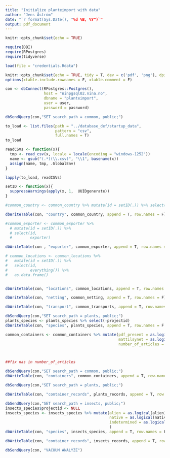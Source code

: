 ```yaml
---
title: "Initialize planteimport with data"
author: "Jens Åström"
date: "`r format(Sys.Date(), "%d %B, %Y")`"
output: pdf_document
---
```


```r
knitr::opts_chunk$set(echo = TRUE)
```


```r
require(DBI)
require(RPostgres)
require(tidyverse)

```

```r
load(file = "credentials.Rdata")
```


```r
knitr::opts_chunk$set(echo = TRUE, tidy = T, dev = c('pdf', 'png'), dpi = 600, fig.path = "figure/", eval = F)
options(xtable.include.rownames = F, xtable.comment = F)

con <- dbConnect(RPostgres::Postgres(), 
                 host = "ninpgsql02.nina.no", 
                 dbname = "planteimport", 
                 user = user, 
                 password = password)

dbSendQuery(con,"SET search_path = common, public;")


```

```r
to_load <- list.files(path = "../database_def/startup_data", 
                      pattern = "csv", 
                      full.names = T)   
to_load

readCSVs <- function(x){
  tmp <- read_csv(x, locale = locale(encoding = "windows-1252"))
  name <- gsub("(.*)(\\.csv)", "\\1", basename(x))
  assign(name, tmp, .GlobalEnv)
} 

lapply(to_load, readCSVs)

```

```r
setID <- function(x){
  suppressWarnings(apply(x, 1,  UUIDgenerate))
}

```


```r
#common_country <- common_country %>% mutate(id = setID(.)) %>% select(id, country)

dbWriteTable(con, "country", common_country, append = T, row.names = F)

```

```r
#common_exporter <- common_exporter %>% 
  # mutate(id = setID(.)) %>% 
  # select(id,
  #        exporter)

dbWriteTable(con , "exporter", common_exporter, append = T, row.names = F)
```

```r
# common_locations <- common_locations %>% 
#   mutate(id = setID(.)) %>% 
#   select(id,
#          everything()) %>% 
#   as.data.frame()


dbWriteTable(con, "locations", common_locations, append = T, row.names = F)
```

```r
dbWriteTable(con, "netting", common_netting, append = T, row.names = F)
```


```r
dbWriteTable(con, "transport", common_transports, append = T, row.names = F)
```

```r
dbSendQuery(con,"SET search_path = plants, public;")
plants_species <- plants_species %>% select(-projectid)
dbWriteTable(con, "species", plants_species, append = T, row.names = F )
```


```r
common_containers <- common_containers %>% mutate(pdf_present = as.logical(pdf_present),
                                                  mattilsynet = as.logical(mattilsynet),
                                                  number_of_articles = as.numeric(number_of_articles))



##fix nas in number_of_articles

dbSendQuery(con,"SET search_path = common, public;")
dbWriteTable(con, "containers", common_containers, append = T, row.names = F)
```


```r
dbSendQuery(con,"SET search_path = plants, public;")

dbWriteTable(con, "container_records", plants_records, append = T, row.names = F )
```

```r

dbSendQuery(con,"SET search_path = insects, public;")
insects_species$projectid <- NULL
insects_species <- insects_species %>% mutate(alien = as.logical(alien),
                                              native = as.logical(native),
                                              indetermined = as.logical(indetermined)
                                              )
dbWriteTable(con, "species", insects_species, append = T, row.names = F )
```

```r
dbWriteTable(con, "container_records", insects_records, append = T, row.names = F)
```


```r
dbSendQuery(con, "VACUUM ANALYZE")
```

